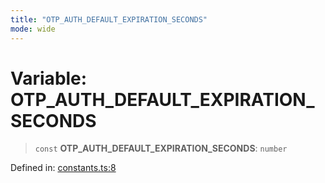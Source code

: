```yaml
---
title: "OTP_AUTH_DEFAULT_EXPIRATION_SECONDS"
mode: wide
---
```

  
# Variable: OTP\_AUTH\_DEFAULT\_EXPIRATION\_SECONDS

> `const` **OTP\_AUTH\_DEFAULT\_EXPIRATION\_SECONDS**: `number`

Defined in: [constants.ts:8](https://github.com/tkhq/sdk/blob/main/packages/sdk-react-native/src/constants.ts#L8)
